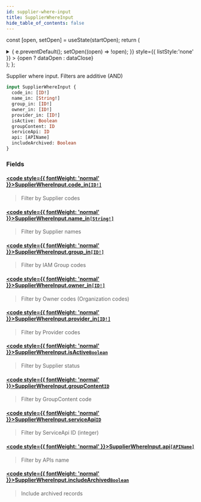 ```yaml
---
id: supplier-where-input
title: SupplierWhereInput
hide_table_of_contents: false
---
```






const [open, setOpen] = useState(startOpen);
return (
<details {...(open ? { open: true } : {})} className="details" style={{ border:'none', boxShadow:'none', background:'var(--ifm-background-color)' }}>
<summary
onClick={(e) => {
e.preventDefault();
setOpen((open) => !open);
}}
style={{ listStyle:'none' }} >
{open ? dataOpen : dataClose}
</summary>
{open && children}
</details>
);
};

Supplier where input. Filters are additive (AND)

```graphql
input SupplierWhereInput {
  code_in: [ID!]
  name_in: [String!]
  group_in: [ID!]
  owner_in: [ID!]
  provider_in: [ID!]
  isActive: Boolean
  groupContent: ID
  serviceApi: ID
  api: [APIName]
  includeArchived: Boolean
}
```

### Fields

#### [<code style={{ fontWeight: 'normal' }}>SupplierWhereInput.<b>code_in</b></code>](#)<Bullet />[`[ID!]`](/api/scalars/id) <Badge class="badge badge--secondary" text="list"/> <Badge class="badge badge--secondary" text="scalar"/>

> Filter by Supplier codes

#### [<code style={{ fontWeight: 'normal' }}>SupplierWhereInput.<b>name_in</b></code>](#)<Bullet />[`[String!]`](/api/scalars/string) <Badge class="badge badge--secondary" text="list"/> <Badge class="badge badge--secondary" text="scalar"/>

> Filter by Supplier names

#### [<code style={{ fontWeight: 'normal' }}>SupplierWhereInput.<b>group_in</b></code>](#)<Bullet />[`[ID!]`](/api/scalars/id) <Badge class="badge badge--secondary" text="list"/> <Badge class="badge badge--secondary" text="scalar"/>

> Filter by IAM Group codes

#### [<code style={{ fontWeight: 'normal' }}>SupplierWhereInput.<b>owner_in</b></code>](#)<Bullet />[`[ID!]`](/api/scalars/id) <Badge class="badge badge--secondary" text="list"/> <Badge class="badge badge--secondary" text="scalar"/>

> Filter by Owner codes (Organization codes)

#### [<code style={{ fontWeight: 'normal' }}>SupplierWhereInput.<b>provider_in</b></code>](#)<Bullet />[`[ID!]`](/api/scalars/id) <Badge class="badge badge--secondary" text="list"/> <Badge class="badge badge--secondary" text="scalar"/>

> Filter by Provider codes

#### [<code style={{ fontWeight: 'normal' }}>SupplierWhereInput.<b>isActive</b></code>](#)<Bullet />[`Boolean`](/api/scalars/boolean) <Badge class="badge badge--secondary" text="scalar"/>

> Filter by Supplier status

#### [<code style={{ fontWeight: 'normal' }}>SupplierWhereInput.<b>groupContent</b></code>](#)<Bullet />[`ID`](/api/scalars/id) <Badge class="badge badge--secondary" text="scalar"/>

> Filter by GroupContent code

#### [<code style={{ fontWeight: 'normal' }}>SupplierWhereInput.<b>serviceApi</b></code>](#)<Bullet />[`ID`](/api/scalars/id) <Badge class="badge badge--secondary" text="scalar"/>

> Filter by ServiceApi ID (integer)

#### [<code style={{ fontWeight: 'normal' }}>SupplierWhereInput.<b>api</b></code>](#)<Bullet />[`[APIName]`](/api/enums/apiname) <Badge class="badge badge--secondary" text="list"/> <Badge class="badge badge--secondary" text="enum"/>

> Filter by APIs name

#### [<code style={{ fontWeight: 'normal' }}>SupplierWhereInput.<b>includeArchived</b></code>](#)<Bullet />[`Boolean`](/api/scalars/boolean) <Badge class="badge badge--secondary" text="scalar"/>

> Include archived records

